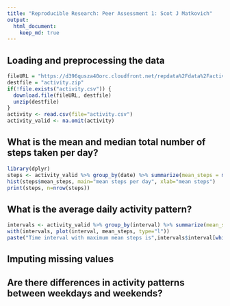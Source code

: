 ```yaml
---
title: "Reproducible Research: Peer Assessment 1: Scot J Matkovich"
output: 
  html_document:
    keep_md: true
---
```



## Loading and preprocessing the data
```r
fileURL = "https://d396qusza40orc.cloudfront.net/repdata%2Fdata%2Factivity.zip"
destfile = "activity.zip"
if(!file.exists("activity.csv")) {
  download.file(fileURL, destfile)
  unzip(destfile)
}
activity <- read.csv(file="activity.csv")
activity_valid <- na.omit(activity)
```

## What is the mean and median total number of steps taken per day?
```r
library(dplyr)
steps <- activity_valid %>% group_by(date) %>% summarize(mean_steps = mean(steps), median_steps = median(steps))
hist(steps$mean_steps, main="mean steps per day", xlab="mean steps")
print(steps, n=nrow(steps))
```

## What is the average daily activity pattern?
```r
intervals <- activity_valid %>% group_by(interval) %>% summarize(mean_steps = mean(steps))
with(intervals, plot(interval, mean_steps, type="l"))
paste("Time interval with maximum mean steps is",intervals$interval[which(intervals$mean_steps == max(intervals$mean_steps))])
```

## Imputing missing values



## Are there differences in activity patterns between weekdays and weekends?
